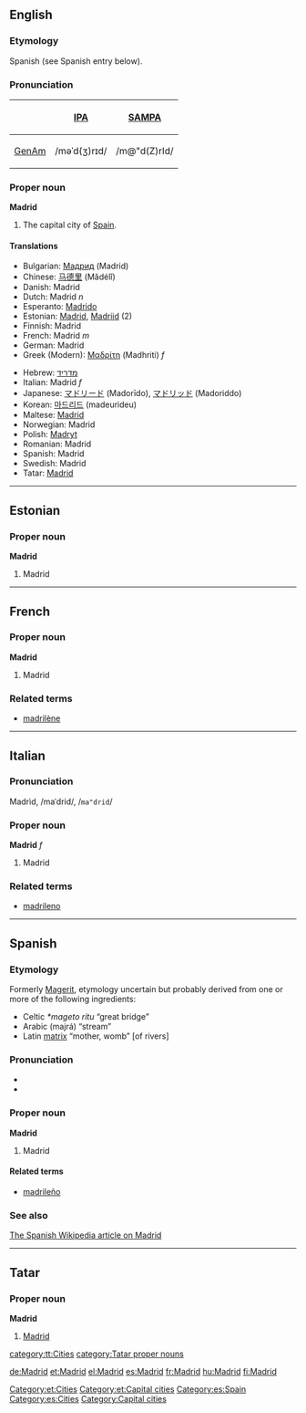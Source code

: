 {{wikipedia}}
==English==

===Etymology===
Spanish (see Spanish entry below).

===Pronunciation===
{| border=1 cellpadding=5
! !! [[w:IPA|IPA]] !! [[w:SAMPA|SAMPA]]
|-
! [[GenAm]]
| /məˈd(ʒ)rɪd/ || /m@"d(Z)rId/
|}

===Proper noun===
'''Madrid'''
#The capital city of [[Spain]].

====Translations====
{{top}}
*Bulgarian: [[Мадрид]] (Madrid)
*Chinese: [[马德里]] (Mǎdélǐ)
*Danish: Madrid
*Dutch: Madrid ''n''
*Esperanto: [[Madrido]]
*Estonian: [[#Estonian|Madrid]], [[Madriid]] (2)
*Finnish: Madrid
*French: Madrid ''m''
*German: Madrid
*Greek (Modern): [[Μαδρίτη]] (Madhriti) ''f''
{{mid}}
*Hebrew: [[מדריד]] 
*Italian: Madrid ''f''
*Japanese: [[マドリード]] (Madorīdo), [[マドリッド]] (Madoriddo)
*Korean: [[마드리드]] (madeurideu)
*Maltese: [[Madrid]]
*Norwegian: Madrid
*Polish: [[Madryt]]
*Romanian: Madrid
*Spanish: Madrid
*Swedish: Madrid
*Tatar: [[Madrid#Tatar|Madrid]]
{{bottom}}

----

==Estonian==
===Proper noun===
'''Madrid'''

# Madrid

[[Category:et:Cities]]
[[Category:et:Capital cities]]

----
==French==

===Proper noun===
'''Madrid'''
# Madrid

===Related terms===
*[[madrilène]]

----
==Italian==

===Pronunciation===
Madrìd, /maˈdrid/, /<tt>ma"drid</tt>/

===Proper noun===
'''Madrid''' ''f''
# Madrid

===Related terms===
*[[madrileno]]

----

==Spanish==
[[Category:es:Spain]]
[[Category:es:Cities]]
===Etymology===
Formerly [[Magerit]], etymology uncertain but probably derived from one or more of the following ingredients:
*Celtic ''*mageto ritu'' “great bridge”
*Arabic {{ARchar|[[مجرى]]}} (majrá) “stream”
*Latin [[matrix]] “mother, womb” [of rivers]

===Pronunciation===
* {{IPA|/maˈð̞ɾið̞/}}
* {{SAMPA|/ma"D4iD/}}

===Proper noun===
'''Madrid'''

# Madrid

====Related terms====
*[[madrileño]]

===See also===
[[w:es:Madrid|The Spanish Wikipedia article on Madrid]]

----

==Tatar==
===Proper noun===
'''Madrid''' [http://www2.azatliq.org/analysis/analysis/tb/2003/10/B26F239D-E59E-4CE2-85C4-43117B36D7E0.asp ]

#[[Madrid#English|Madrid]]


[[Category:Capital cities]]
[[category:tt:Cities]]
[[category:Tatar proper nouns]]

[[de:Madrid]]
[[et:Madrid]]
[[el:Madrid]]
[[es:Madrid]]
[[fr:Madrid]]
[[hu:Madrid]]
[[fi:Madrid]]